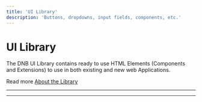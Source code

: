 ```yaml
---
title: 'UI Library'
description: 'Buttons, dropdowns, input fields, components, etc.'
---
```



# UI Library

The DNB UI Library contains ready to use HTML Elements (Components and Extensions) to use in both existing and new web Applications.

Read more [About the Library](/uilib/about-the-lib)

---

<WatchingReleases />

---

<WelcomeAdvice />
